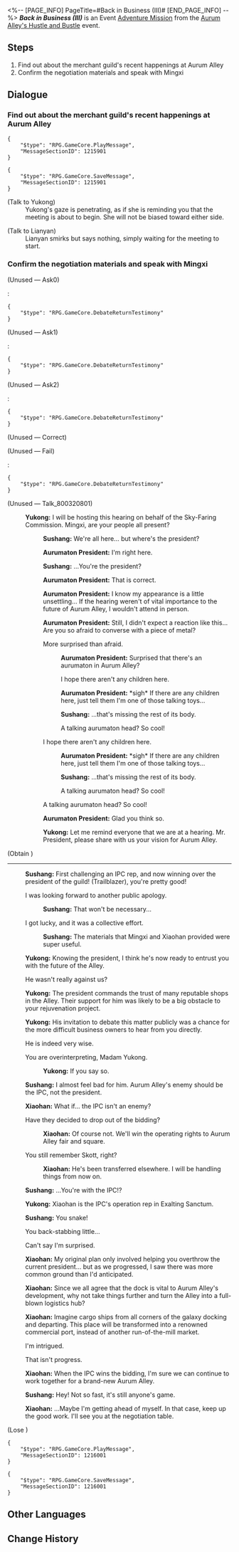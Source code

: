 <%-- [PAGE_INFO]
PageTitle=#Back in Business (III)#
[END_PAGE_INFO] --%>
{{Stub|Dialogue.}}
{{Mission Infobox
|id            = 8003208
|title         = 
|image         = <!--Mission Back in Business (III).png-->
|type          = Adventure
|event_name    = Aurum Alley's Hustle and Bustle
|chapter       = Aurum Alley's Hustle and Bustle
|requirements  = [[Adventure Mission]] ''[[Back in Business (III)]]'' completed
|summary       = <!--official mission summary from Fate's Atlas-->
|characters    = Aurumaton President; Sushang; Trailblazer; Xiaohan; Yukong
|startLocation = [[The Xianzhou Luofu]] - [[Aurum Alley]]
|world         = The Xianzhou Luofu
|area          = Aurum Alley
|prev          = 
|next          = Dock Operations (III)
|rewards       = Trailblaze EXP*200; Stellar Jade*40; Traveler's Guide*5; Lost Crystal*5; Credit*45,000
}}
'''''Back in Business (III)''''' is an Event [[Adventure Mission]] from the [[Aurum Alley's Hustle and Bustle]] event.

==Steps==
# Find out about the merchant guild's recent happenings at Aurum Alley
# Confirm the negotiation materials and speak with Mingxi

<!--
==Gameplay Notes==

--><!--
==Trial Character==

-->
==Dialogue==
{{Stub Dialogue}}

===Find out about the merchant guild's recent happenings at Aurum Alley{{subst:void|<!--800320801-->}}===
{{Mission Description|type=adventure|location=Aurum Alley|There should be new developments at Aurum Alley. Would you like to go back and check it out?<br />Visit Aurum Alley regularly}}
{{Dialogue Start}}
<pre>{
	"$type": "RPG.GameCore.PlayMessage",
	"MessageSectionID": 1215901
}</pre>
<pre>{
	"$type": "RPG.GameCore.SaveMessage",
	"MessageSectionID": 1215901
}</pre>

;(Talk to Yukong)
:Yukong's gaze is penetrating, as if she is reminding you that the meeting is about to begin. She will not be biased toward either side.

;(Talk to Lianyan)
:Lianyan smirks but says nothing, simply waiting for the meeting to start.
{{Dialogue End}}

===Confirm the negotiation materials and speak with Mingxi{{subst:void|<!--800320802-->}}===
{{Mission Description|type=adventure|location=Aurum Alley|update|The time of negotiations is drawing near. You should go over your negotiation materials first.<br />Confirm your negotiation materials with Miss Secretary and strive to claim the advantage in the upcoming clash of words.}}
{{Dialogue Start}}

;(Unused &mdash; Ask0)
:{{tx}}
:<pre>{
	"$type": "RPG.GameCore.DebateReturnTestimony"
}</pre>

;(Unused &mdash; Ask1)
:{{tx}}
:<pre>{
	"$type": "RPG.GameCore.DebateReturnTestimony"
}</pre>

;(Unused &mdash; Ask2)
:{{tx}}
:<pre>{
	"$type": "RPG.GameCore.DebateReturnTestimony"
}</pre>

;(Unused &mdash; Correct)
:{{tx}}

;(Unused &mdash; Fail)
:{{tx}}
:<pre>{
	"$type": "RPG.GameCore.DebateReturnTestimony"
}</pre>

;(Unused &mdash; Talk_800320801)
:{{A|VO side2 jrx yukong 120.ogg}} '''Yukong:''' I will be hosting this hearing on behalf of the Sky-Faring Commission. Mingxi, are your people all present?
::{{A|VO side2 jrx sushang 198.ogg}} '''Sushang:''' We're all here... but where's the president?
::{{A|VO side2 jrx huizhang 108.ogg}} '''Aurumaton President:''' I'm right here.
::{{A|VO side2 jrx sushang 199.ogg}} '''Sushang:''' ...You're the president?
::{{A|VO side2 jrx huizhang 109.ogg}} '''Aurumaton President:''' That is correct.
::{{A|VO side2 jrx huizhang 110.ogg}} '''Aurumaton President:''' I know my appearance is a little unsettling... If the hearing weren't of vital importance to the future of Aurum Alley, I wouldn't attend in person.
::{{A|VO side2 jrx huizhang 111.ogg}} '''Aurumaton President:''' Still, I didn't expect a reaction like this... Are you so afraid to converse with a piece of metal?
::{{DIcon|Arrow}} More surprised than afraid.
:::{{A|VO side2 jrx huizhang 112.ogg}} '''Aurumaton President:''' Surprised that there's an aurumaton in Aurum Alley?
:::I hope there aren't any children here.
:::{{A|VO side2 jrx huizhang 113.ogg}} '''Aurumaton President:''' *sigh* If there are any children here, just tell them I'm one of those talking toys...
:::{{A|VO side2 jrx sushang 200.ogg}} '''Sushang:''' ...that's missing the rest of its body.
:::A talking aurumaton head? So cool!
::{{DIcon|Arrow}} I hope there aren't any children here.
:::{{A|VO side2 jrx huizhang 113.ogg}} '''Aurumaton President:''' *sigh* If there are any children here, just tell them I'm one of those talking toys...
:::{{A|VO side2 jrx sushang 200.ogg}} '''Sushang:''' ...that's missing the rest of its body.
:::A talking aurumaton head? So cool!
::{{DIcon|Arrow}} A talking aurumaton head? So cool!
::{{A|VO side2 jrx huizhang 114.ogg}} '''Aurumaton President:''' Glad you think so.
::{{A|VO side2 jrx yukong 121.ogg}} '''Yukong:''' Let me remind everyone that we are at a hearing. Mr. President, please share with us your vision for Aurum Alley.
::{{tx}}

;(Obtain {{Item|Aurum Alley Merchant Guild Turnover|20|x=1}})
----
:{{A|VO side2 jrx sushang 208 m.ogg}} {{A|VO side2 jrx sushang 208 f.ogg}} '''Sushang:''' First challenging an IPC rep, and now winning over the president of the guild! (Trailblazer), you're pretty good!
:{{DIcon|Arrow}} I was looking forward to another public apology.
::<!--0.8-second delay-->
::{{A|VO side2 jrx sushang 209.ogg}} '''Sushang:''' That won't be necessary...
:{{DIcon|Arrow}} I got lucky, and it was a collective effort.
::<!--0.8-second delay-->
::{{A|VO side2 jrx sushang 210.ogg}} '''Sushang:''' The materials that Mingxi and Xiaohan provided were super useful.
:{{A|VO side2 jrx yukong 125.ogg}} '''Yukong:''' Knowing the president, I think he's now ready to entrust you with the future of the Alley.
:{{DIcon|Arrow}} He wasn't really against us?
:<!--0.8-second delay-->
:{{A|VO side2 jrx yukong 126.ogg}} '''Yukong:''' The president commands the trust of many reputable shops in the Alley. Their support for him was likely to be a big obstacle to your rejuvenation project.
:{{A|VO side2 jrx yukong 127.ogg}} '''Yukong:''' His invitation to debate this matter publicly was a chance for the more difficult business owners to hear from you directly.
:{{DIcon|Arrow}} He is indeed very wise.
:{{DIcon|Arrow}} You are overinterpreting, Madam Yukong.
::{{A|VO side2 jrx yukong 128.ogg}} '''Yukong:''' If you say so.
:{{A|VO side2 jrx sushang 211.ogg}} '''Sushang:''' I almost feel bad for him. Aurum Alley's enemy should be the IPC, not the president.
:<!--0.5-second delay-->
:{{A|VO side2 jrx xiaohan 143.ogg}} '''Xiaohan:''' What if... the IPC isn't an enemy?
:{{DIcon|Arrow}} Have they decided to drop out of the bidding?
::<!--0.8-second delay-->
::{{A|VO side2 jrx xiaohan 144.ogg}} '''Xiaohan:''' Of course not. We'll win the operating rights to Aurum Alley fair and square.
:{{DIcon|Arrow}} You still remember Skott, right?
::<!--0.8-second delay-->
::{{A|VO side2 jrx xiaohan 145.ogg}} '''Xiaohan:''' He's been transferred elsewhere. I will be handling things from now on.
:{{A|VO side2 jrx sushang 212.ogg}} '''Sushang:''' ...You're with the IPC!?
:{{A|VO side2 jrx yukong 129.ogg}} '''Yukong:''' Xiaohan is the IPC's operation rep in Exalting Sanctum.
:{{A|VO side2 jrx sushang 213.ogg}} '''Sushang:''' You snake!
:{{DIcon|Arrow}} You back-stabbing little...
:{{DIcon|Arrow}} Can't say I'm surprised.
:<!--0.8-second delay-->
:{{A|VO side2 jrx xiaohan 146.ogg}} '''Xiaohan:''' My original plan only involved helping you overthrow the current president... but as we progressed, I saw there was more common ground than I'd anticipated.
:{{A|VO side2 jrx xiaohan 147.ogg}} '''Xiaohan:''' Since we all agree that the dock is vital to Aurum Alley's development, why not take things further and turn the Alley into a full-blown logistics hub?
:{{A|VO side2 jrx xiaohan 148.ogg}} '''Xiaohan:''' Imagine cargo ships from all corners of the galaxy docking and departing. This place will be transformed into a renowned commercial port, instead of another run-of-the-mill market.
:{{DIcon|Arrow}} I'm intrigued.
:{{DIcon|Arrow}} That isn't progress.
:{{A|VO side2 jrx xiaohan 149.ogg}} '''Xiaohan:''' When the IPC wins the bidding, I'm sure we can continue to work together for a brand-new Aurum Alley.
:{{A|VO side2 jrx sushang 214.ogg}} '''Sushang:''' Hey! Not so fast, it's still anyone's game.
:{{A|VO side2 jrx xiaohan 150.ogg}} '''Xiaohan:''' ...Maybe I'm getting ahead of myself. In that case, keep up the good work. I'll see you at the negotiation table.
:{{Black Screen|Xiaohan leaves the dock, the next phase of Aurum Alley's revival has begun.}}
;(Lose {{Item|Aurum Alley Merchant Guild Turnover|20|x=1}})
<pre>{
	"$type": "RPG.GameCore.PlayMessage",
	"MessageSectionID": 1216001
}</pre>
<pre>{
	"$type": "RPG.GameCore.SaveMessage",
	"MessageSectionID": 1216001
}</pre>
{{Dialogue End}}

==Other Languages==
{{Other Languages
|en   = Back in Business (III)
|zhs  = 金戺重喧•其三
|zht  = 金戺重喧•其三
|ja   = 金庭、喧騒を重ねて・その3
|ko   = 다시 부흥하는 금빛•3
|es   = De nuevo en activo&nbsp;III
|fr   = Les affaires reprennent (III)
|ru   = Снова в деле III
|th   = คืนสู่ความรุ่งเรือง 3
|vi   = Huyên Náo Trở Lại 3
|de   = Wieder im Geschäft 3
|id   = Hiruk Pikuk yang Kembali Bergaung 3
|pt   = De Volta aos Negócios (III)
}}

==Change History==
{{Change History|1.3}}
